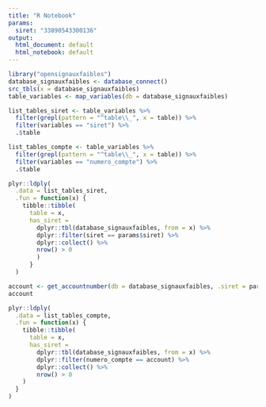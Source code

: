 ```yaml
---
title: "R Notebook"
params:
  siret: "33890543300136"
output:
  html_document: default
  html_notebook: default
---
```


```r
library("opensignauxfaibles")
database_signauxfaibles <- database_connect()
src_tbls(x = database_signauxfaibles)
table_variables <- map_variables(db = database_signauxfaibles)

list_tables_siret <- table_variables %>%
  filter(grepl(pattern = "^table\\_", x = table)) %>%
  filter(variables == "siret") %>%
  .$table

list_tables_compte <- table_variables %>%
  filter(grepl(pattern = "^table\\_", x = table)) %>%
  filter(variables == "numero_compte") %>%
  .$table
```

```r
plyr::ldply(
  .data = list_tables_siret,
  .fun = function(x) {
    tibble::tibble(
      table = x,
      has_siret =
        dplyr::tbl(database_signauxfaibles, from = x) %>%
        dplyr::filter(siret == params$siret) %>%
        dplyr::collect() %>%
        nrow() > 0
        )
      }
  )
```


```r
account <- get_accountnumber(db = database_signauxfaibles, .siret = params$siret)
account
```

```r
plyr::ldply(
  .data = list_tables_compte,
  .fun = function(x) {
    tibble::tibble(
      table = x,
      has_siret =
        dplyr::tbl(database_signauxfaibles, from = x) %>%
        dplyr::filter(numero_compte == account) %>%
        dplyr::collect() %>%
        nrow() > 0
    )
  }
)
```

